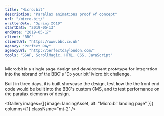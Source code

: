 ```yaml
---
title: "Micro:bit"
description: "Parallax animations proof of concept"
url: "/micro-bit/"
writtenDate: "Spring 2019"
startDate: "2019-05-13"
endDate: "2019-05-17"
client: "BBC"
clientUrl: "https://www.bbc.co.uk"
agency: "Perfect Day"
agencyUrl: "http://perfectdaylondon.com/"
tools: "GSAP, ScrollMagic, HTML, CSS, JavaScript"
---
```



Micro:bit is a single page design and development prototype for integration into the rebrand of the BBC's 'Do your bit' Micro:bit challenge.

Built in three days, it is built showcase the design, test how the the front end code would be built into the BBC's custom CMS, and to test performance on the parallax elements of design.

<MuxVideo videoID="DTMA02ndODfpgVjSzi00B4EYHLpHJOhW5Z" />

<Gallery
  images={[{ image: landingAsset, alt: "Micro:bit landing page" }]}
  columns={1}
  className="mt-2"
/>
